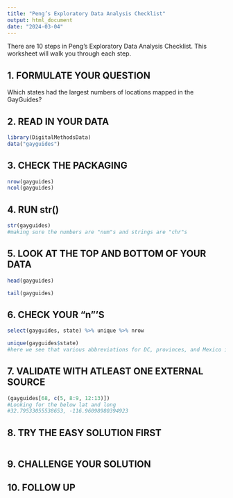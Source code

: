 ```yaml
---
title: "Peng’s Exploratory Data Analysis Checklist"
output: html_document
date: "2024-03-04"
---
```


There are 10 steps in Peng's Exploratory Data Analysis Checklist. This worksheet will walk you through each step. 

## 1. FORMULATE YOUR QUESTION

Which states had the largest numbers of locations mapped in the GayGuides? 


## 2. READ IN YOUR DATA

```r
library(DigitalMethodsData)
data("gayguides")
```


## 3. CHECK THE PACKAGING

```r
nrow(gayguides)
ncol(gayguides)
```


## 4. RUN str()

```r
str(gayguides)
#making sure the numbers are "num"s and strings are "chr"s
```

## 5. LOOK AT THE TOP AND BOTTOM OF YOUR DATA

```r
head(gayguides)
```
```r
tail(gayguides)
```

## 6. CHECK YOUR "n"'S
```r
select(gayguides, state) %>% unique %>% nrow
```
```r
unique(gayguides$state)
#here we see that various abbreviations for DC, provinces, and Mexico inflate the number of states from 51 to 57. 
```

## 7. VALIDATE WITH ATLEAST ONE EXTERNAL SOURCE
```r
(gayguides[68, c(5, 8:9, 12:13)])
#Looking for the below lat and long
#32.79533055538653, -116.96098980394923
```

## 8. TRY THE EASY SOLUTION FIRST 
```r

```


## 9. CHALLENGE YOUR SOLUTION

## 10. FOLLOW UP












